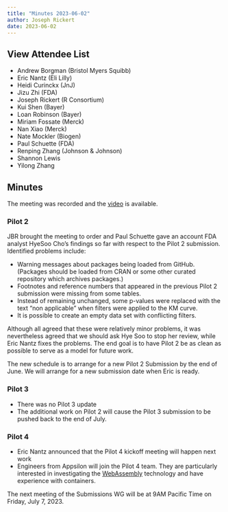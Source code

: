```yaml
---
title: "Minutes 2023-06-02"
author: Joseph Rickert
date: 2023-06-02
---
```


::: {.callout-tip collapse="true"}   
## View Attendee List

- Andrew Borgman (Bristol Myers Squibb)
- Eric Nantz (Eli Lilly)
- Heidi Curinckx (JnJ)
- Jizu Zhi (FDA)
- Joseph Rickert (R Consortium)
- Kui Shen (Bayer)
- Loan Robinson (Bayer)
- Miriam Fossate (Merck)
- Nan Xiao (Merck)
- Nate Mockler (Biogen)
- Paul Schuette (FDA)
- Renping Zhang (Johnson & Johnson)
- Shannon Lewis
- Yilong Zhang

:::

## Minutes

The meeting was recorded and the [video](https://zoom.us/rec/share/O_pRQJl9E9Wq5mesygYFA4KTfVAudRq1Y8YIW3VwCrsr6LpV-9Lg4nfD3TuJs1a6.ewHmJNFkhrTRByzx?startTime=1685721888000) is available.

### Pilot 2

JBR brought the meeting to order and Paul Schuette gave an account FDA analyst HyeSoo Cho's findings so far with respect to the Pilot 2 submission. Identified problems include:

* Warning messages about packages being loaded from GitHub. (Packages should be loaded from CRAN or some other curated repository which archives packages.)
* Footnotes and reference numbers that appeared in the previous Pilot 2 submission were missing from some tables.
* Instead of remaining unchanged, some p-values were replaced with the text "non applicable" when filters were applied to the KM curve.
* It is possible to create an empty data set with conflicting filters.

Although all agreed that these were relatively minor problems, it was nevertheless agreed that we should ask Hye Soo to stop her review, while Eric Nantz fixes the problems. The end goal is to have Pilot 2 be as clean as possible to serve as a model for future work.

The new schedule is to arrange for a new Pilot 2 Submission by the end of June. We will arrange for a new submission date when Eric is ready.

### Pilot 3 

* There was no Pilot 3 update
* The additional work on Pilot 2 will cause the Pilot 3 submission to be pushed back to the end of July.

### Pilot 4

* Eric Nantz announced that the Pilot 4 kickoff meeting will happen next work
* Engineers from Appsilon will join the Pilot 4 team. They are particularly interested in investigating the [WebAssembly](https://webassembly.org/) technology and have experience with containers.

The next meeting of the Submissions WG will be at 9AM Pacific Time on Friday, July 7, 2023.